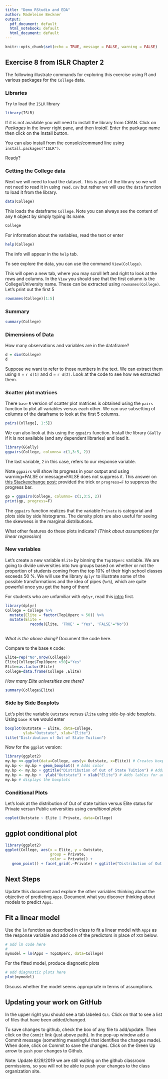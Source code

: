 ```yaml
---
title: "Demo RStudio and EDA"
author: Madeleine Beckner
output:
  pdf_document: default
  html_notebook: default
  html_document: default
---
```


```r
knitr::opts_chunk$set(echo = TRUE, message = FALSE, warning = FALSE)
```


##  Exercise 8 from ISLR Chapter 2

The following illustrate commands for exploring this exercise using R and various packages for the `College` data.

### Libraries

Try to load the `ISLR` library
```r
library(ISLR)
```

If it is not available you will need to install the  library from CRAN. Click on  *Packages* in the lower right pane, and  then *Install*.  Enter the package name then click on the Install button.

You can also install from the console/command line using
`install.packages("ISLR")`.

Ready?

###  Getting the College data

Next we will need to load the dataset.  This is part of the library so we will not need to read it in using `read.csv` but rather we will use the `data` function to load it from the library.

```r
data(College)
```

This loads the dataframe `College`.  Note you can always see the content of any `R` object by simply typing its name.
```r
College
```


For information about the variables, read the text or enter
```r
help(College)
```

The info will appear in the `help` tab.

To see explore the data, you can use the command `View(College)`.

This will open a new tab, where you may scroll left and right to look at the rows and columns.
In the `View` you should see that the first column is the College/University name.  These can be extracted using `rownames(College)`.  Let's print out the first 5

```r
rownames(College)[1:5]
```



### Summary

```r
summary(College)
```

### Dimensions of Data

How many observations and variables are in the dataframe?


```r
d = dim(College)
d
```

Suppose we want to refer to those numbers in the text.  We can extract them using n = `r d[1]` and d = `r d[2]`.
Look at the code to see how we extracted them.   

### Scatter plot matrices

There `base` `R` version of scatter plot matrices is obtained using the `pairs` function to plot all variables versus each other.  We can use subsetting of columns of the dataframe to
look at the first 5 columns.  

```r
pairs(College[, 1:5])
```

We can also look at this using the `ggpairs` function.
Install the library `GGally` if it is not available (and any dependent libraries) and load it.

```r
library(GGally)
ggpairs(College, columns= c(1,3:5, 2))
```

The last variable, `2` in this case, refers to  our response variable.

Note `ggpairs` will show its progress in your output and using warning=FALSE or message=FALSE does not suppress it. This answer on [this Stackexchange post:](http://stackoverflow.com/questions/41577362/suppress-ggpairs-messages-when-generating-plot) provided the trick or `progress=F` to suppress the progress bar.

```r
gp = ggpairs(College, columns= c(1,3:5, 2))
print(gp, progress=F)
```

The `ggpairs` function realizes that the variable `Private` is categorial and plots side by side histograms.  The density plots are also useful for seeing the skewness in the marginal distributions.

What other features do these plots indicate?  _(Think about assumptions for linear regression)_


### New variables

Let's create a new variable `Elite` by binning the `Top10perc` variable. We are going to divide universities into two groups based on whether or not the proportion of students coming from the top 10% of their high school classes exceeds 50 %.  We will use the library `dplyr` to illustrate some of the possible transformations and the idea of pipes (`%>%`), which are quite powerful once you get the hang of them!

For students who are unfamiliar with `dplyr`, read this [intro](https://cran.r-project.org/web/packages/dplyr/vignettes/dplyr.html) first.

```r
library(dplyr)
College = College %>% 
  mutate(Elite = factor(Top10perc > 50)) %>%
  mutate(Elite = 
           recode(Elite, 'TRUE' = "Yes", 'FALSE'="No"))
  
```


_What is the above doing?_    Document the code here.

Compare to the base `R` code:

```r
Elite=rep("No",nrow(College))
Elite[College$Top10perc >50]="Yes"
Elite=as.factor(Elite)
college=data.frame(College ,Elite)
```

_How many Elite universities are there?_

```r
summary(College$Elite)
```

### Side by Side Boxplots

Let's plot the variable `Outstate` versus `Elite` using side-by-side boxplots.  Using `base R` we would enter

```r
boxplot(Outstate ~ Elite, data=College, 
        ylab="Outstate", xlab="Elite")
title("Distribution of Out of State Tuition")
```


Now for the `ggplot` version:


```r
library(ggplot2)
my.bp <<-ggplot(data=College, aes(y= Outstate, x=Elite)) # Creates boxplots
my.bp <- my.bp + geom_boxplot() # Adds color
my.bp <- my.bp + ggtitle("Distribution of Out of State Tuition") # Adds a title
my.bp <- my.bp +  ylab("Outstate") + xlab("Elite") # Adds lables for axes
my.bp # displays the boxplots
```


### Conditional Plots

Let's look at the distribution of Out of state tuition versus Elite status for Private versun Public universities using _conditional plots_

```r
coplot(Outstate ~ Elite | Private, data=College)
```


##  ggplot conditional plot

```r
library(ggplot2)
ggplot(College, aes(x = Elite, y = Outstate, 
                    group = Private, 
                    color = Private)) +
   geom_point() + facet_grid(.~Private) + ggtitle("Distribution of Out of State Tuition") 

```


## Next Steps

Update this document and explore the other variables thinking about the objective of predicting `Apps`.  Document what you discover thinking about models to predict `Apps`.

## Fit a linear model

Use the `lm` function as described in class to fit a linear model with `Apps` as the response variable and add  one of the predictors in place of `XXX` below.   

```r
# add lm code here
# 
mymodel = lm(Apps ~ Top10perc, data=College)
```


For the fitted model, produce diagnostic plots

```r
# add diagnostic plots here
plot(mymodel)
```

Discuss whether the model seems appropriate in terms of assumptions.


## Updating your work on GitHub

In the upper right you should see a tab labeled `Git`.  Click on that to see a list of files that have been added/changed.

To save changes to github, check the box of any file to add/update.  Then click on the `Commit` link (just above path).  In the pop-up window add a Commit message (something meaningful that identifies the changes made).  When done, click on Commit to save the changes.  Click on the Green Up arrow to `push` your changes to Github.

Note:  Update 8/29/2019  we are still waiting on the github classroom permissions, so you will not be able to push your changes to the class organization site.

